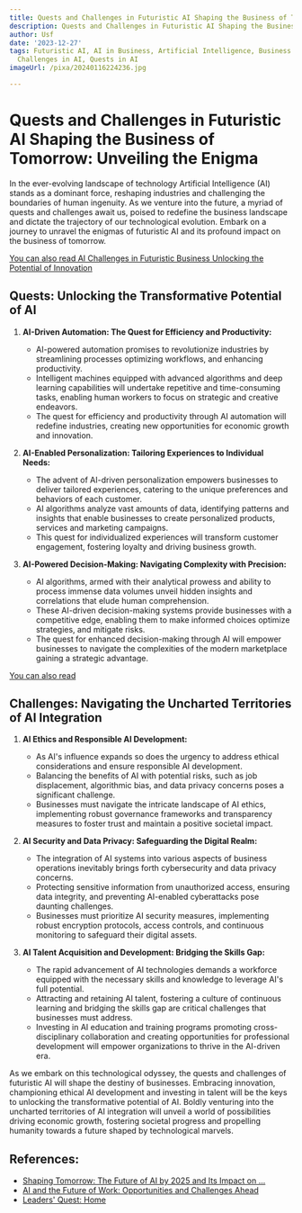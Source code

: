 ```yaml
---
title: Quests and Challenges in Futuristic AI Shaping the Business of Tomorrow
description: Quests and Challenges in Futuristic AI Shaping the Business of Tomorrow
author: Usf
date: '2023-12-27'
tags: Futuristic AI, AI in Business, Artificial Intelligence, Business of Tomorrow,
  Challenges in AI, Quests in AI
imageUrl: /pixa/20240116224236.jpg

---
```

# Quests and Challenges in Futuristic AI Shaping the Business  of Tomorrow: Unveiling the Enigma

In the ever-evolving landscape of  technology Artificial  Intelligence (AI) stands  as a dominant force, reshaping industries and challenging the boundaries of human ingenuity. As we venture into the future, a myriad of quests and challenges await us, poised to redefine the business landscape and dictate the trajectory of our technological evolution. Embark on  a journey to unravel the enigmas of futuristic AI and its profound impact on the business of  tomorrow.

[You can also read AI  Challenges in Futuristic Business  Unlocking the Potential of  Innovation](AI%20Challenges%20in%20Futuristic%20Business%20Unlocking%20the%20Potential%20of%20Innovation)


## Quests: Unlocking the  Transformative Potential of AI

1. **AI-Driven Automation: The Quest for  Efficiency and Productivity:**
   - AI-powered automation promises to revolutionize industries by streamlining processes optimizing workflows, and enhancing productivity.
   - Intelligent machines equipped with advanced algorithms and  deep learning capabilities will undertake repetitive and time-consuming tasks, enabling  human workers to focus on strategic and creative endeavors.
    - The quest for efficiency and  productivity  through  AI automation will redefine industries, creating new  opportunities for economic growth and innovation.

2. **AI-Enabled Personalization: Tailoring  Experiences to Individual Needs:**
   - The advent  of AI-driven personalization empowers businesses to deliver tailored experiences, catering to the unique preferences and behaviors of each customer.
   - AI algorithms analyze vast amounts of data,  identifying  patterns and insights that enable businesses to create personalized  products, services and marketing campaigns.
    - This quest for individualized  experiences will  transform customer  engagement, fostering loyalty and driving business growth.

3. **AI-Powered Decision-Making: Navigating Complexity with Precision:**
    - AI algorithms,  armed with their  analytical prowess and ability to process  immense  data volumes unveil  hidden insights and correlations that elude human comprehension.
    - These AI-driven decision-making systems provide businesses with a competitive edge,  enabling them to make informed choices optimize strategies, and mitigate risks.
    -  The quest  for enhanced decision-making  through AI will empower  businesses to navigate the complexities of the modern marketplace gaining a strategic advantage.

[You can also read ]()


## Challenges: Navigating the Uncharted Territories of AI Integration

1. **AI Ethics and Responsible AI Development:**
   - As AI's influence expands so does the urgency to address ethical considerations and ensure responsible AI development.
    - Balancing the benefits of AI with  potential risks, such as job  displacement, algorithmic  bias, and data privacy concerns poses a  significant challenge.
   - Businesses must navigate the intricate landscape of AI  ethics, implementing  robust governance frameworks and transparency measures to foster trust and maintain a positive societal  impact.

2. **AI Security and Data Privacy: Safeguarding  the Digital Realm:**
   - The integration of AI systems into various aspects of business operations inevitably brings forth  cybersecurity and data privacy concerns.
   - Protecting sensitive information from unauthorized access, ensuring data integrity, and preventing AI-enabled cyberattacks pose daunting challenges.
   - Businesses must prioritize AI  security measures, implementing robust encryption protocols, access controls, and continuous monitoring to safeguard their digital  assets.

3. **AI Talent Acquisition and Development: Bridging the Skills Gap:**
   - The rapid advancement of AI technologies demands a workforce equipped with the necessary skills and knowledge to leverage AI's full potential.
   - Attracting and retaining AI talent, fostering a culture of continuous learning and  bridging the skills gap are critical challenges that businesses must address.
    - Investing in AI education and training programs promoting cross-disciplinary collaboration and creating opportunities for professional development will empower organizations to thrive  in  the AI-driven era.

As we embark  on this technological odyssey, the quests and challenges of futuristic AI will shape the  destiny of businesses. Embracing innovation, championing ethical AI development and investing in talent will be the  keys to unlocking the transformative  potential of AI.  Boldly venturing into the uncharted  territories of AI integration  will unveil a  world of possibilities driving economic growth, fostering societal progress and propelling humanity towards a  future shaped by technological marvels.

## References:
- [Shaping Tomorrow: The Future of AI by 2025 and Its Impact on ...](https://www.linkedin.com/pulse/shaping-tomorrow-future-ai-2025-its-impact-economy-society-supekar-wmusf)
- [AI and the Future of Work: Opportunities and Challenges Ahead](https://www.youtube.com/watch?v=YhYW2YIAQ5c)
- [Leaders' Quest: Home](https://leadersquest.org/)
